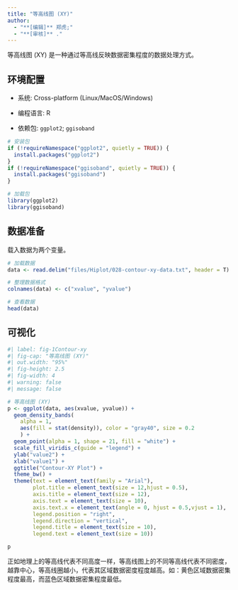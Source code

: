 ```yaml
---
title: "等高线图 (XY)"
author:
  - "**[编辑]** 郑虎;"
  - "**[审核]** ."
---
```


等高线图 (XY) 是一种通过等高线反映数据密集程度的数据处理方式。

## 环境配置

-   系统: Cross-platform (Linux/MacOS/Windows)

-   编程语言: R

-   依赖包: `ggplot2`; `ggisoband`

```r
# 安装包
if (!requireNamespace("ggplot2", quietly = TRUE)) {
  install.packages("ggplot2")
}
if (!requireNamespace("ggisoband", quietly = TRUE)) {
  install.packages("ggisoband")
}

# 加载包
library(ggplot2)
library(ggisoband)
```

## 数据准备

载入数据为两个变量。

```r
# 加载数据
data <- read.delim("files/Hiplot/028-contour-xy-data.txt", header = T)

# 整理数据格式
colnames(data) <- c("xvalue", "yvalue")

# 查看数据
head(data)
```

## 可视化

```r
#| label: fig-1Contour-xy
#| fig-cap: "等高线图 (XY)"
#| out.width: "95%"
#| fig-height: 2.5
#| fig-width: 4
#| warning: false
#| message: false

# 等高线图 (XY)
p <- ggplot(data, aes(xvalue, yvalue)) +
  geom_density_bands(
    alpha = 1,
    aes(fill = stat(density)), color = "gray40", size = 0.2
    ) +
  geom_point(alpha = 1, shape = 21, fill = "white") +
  scale_fill_viridis_c(guide = "legend") +
  ylab("value2") +
  xlab("value1") +
  ggtitle("Contour-XY Plot") +
  theme_bw() +
  theme(text = element_text(family = "Arial"),
        plot.title = element_text(size = 12,hjust = 0.5),
        axis.title = element_text(size = 12),
        axis.text = element_text(size = 10),
        axis.text.x = element_text(angle = 0, hjust = 0.5,vjust = 1),
        legend.position = "right",
        legend.direction = "vertical",
        legend.title = element_text(size = 10),
        legend.text = element_text(size = 10))

p
```

正如地理上的等高线代表不同高度一样，等高线图上的不同等高线代表不同密度，越靠中心，等高线圈越小，代表其区域数据密度程度越高。如：黄色区域数据密集程度最高，而蓝色区域数据密集程度最低。
